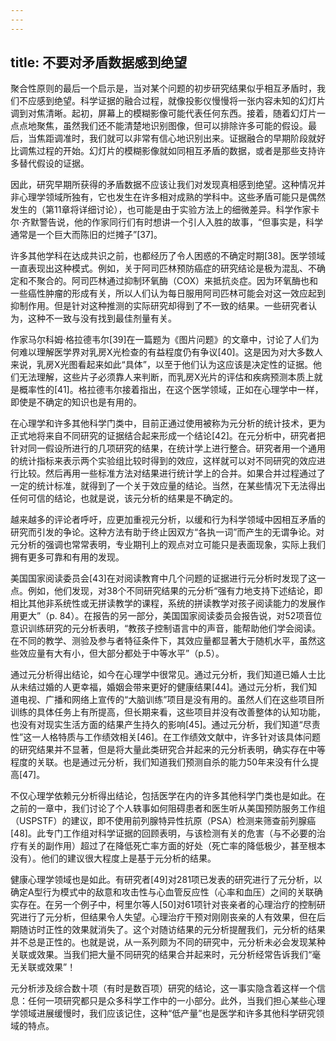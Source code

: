 ```yaml
---
---
---
```

title: 不要对矛盾数据感到绝望
---




聚合性原则的最后一个启示是，当对某个问题的初步研究结果似乎相互矛盾时，我们不应感到绝望。科学证据的融合过程，就像投影仪慢慢将一张内容未知的幻灯片调到对焦清晰。起初，屏幕上的模糊影像可能代表任何东西。接着，随着幻灯片一点点地聚焦，虽然我们还不能清楚地识别图像，但可以排除许多可能的假设。最后，当焦距调准时，我们就可以非常有信心地识别出来。证据融合的早期阶段就好比调焦过程的开始。幻灯片的模糊影像就如同相互矛盾的数据，或者是那些支持许多替代假设的证据。

因此，研究早期所获得的矛盾数据不应该让我们对发现真相感到绝望。这种情况并非心理学领域所独有，它也发生在许多相对成熟的学科中。这些矛盾可能只是偶然发生的（第11章将详细讨论），也可能是由于实验方法上的细微差异。科学作家卡尔·齐默警告说，他的作家同行们有时想讲一个引人入胜的故事，“但事实是，科学通常是一个巨大而陈旧的烂摊子”[37]。

许多其他学科在达成共识之前，也都经历了令人困惑的不确定时期[38]。医学领域一直表现出这种模式。例如，关于阿司匹林预防癌症的研究结论是极为混乱、不确定和不聚合的。阿司匹林通过抑制环氧酶（COX）来抵抗炎症。因为环氧酶也和一些癌性肿瘤的形成有关，所以人们认为每日服用阿司匹林可能会对这一效应起到抑制作用。但是针对这种推测的实际研究却得到了不一致的结果。一些研究者认为，这种不一致与没有找到最佳剂量有关。

作家马尔科姆·格拉德韦尔[39]在一篇题为《图片问题》的文章中，讨论了人们为何难以理解医学界对乳房X光检查的有益程度仍有争议[40]。这是因为对大多数人来说，乳房X光图看起来如此“具体”，以至于他们认为这应该是决定性的证据。他们无法理解，这些片子必须靠人来判断，而乳房X光片的评估和疾病预测本质上就是概率性的[41]。格拉德韦尔接着指出，在这个医学领域，正如在心理学中一样，即使是不确定的知识也是有用的。

在心理学和许多其他科学门类中，目前正通过使用被称为元分析的统计技术，更为正式地将来自不同研究的证据结合起来形成一个结论[42]。在元分析中，研究者把针对同一假设所进行的几项研究的结果，在统计学上进行整合。研究者用一个通用的统计指标来表示两个实验组比较时得到的效应，这样就可以对不同研究的效应进行比较。然后再用一些标准方法对结果进行统计学上的合并。如果合并过程通过了一定的统计标准，就得到了一个关于效应量的结论。当然，在某些情况下无法得出任何可信的结论，也就是说，该元分析的结果是不确定的。

越来越多的评论者呼吁，应更加重视元分析，以缓和行为科学领域中因相互矛盾的研究而引发的争论。这种方法有助于终止因双方“各执一词”而产生的无谓争论。对元分析的强调也常常表明，专业期刊上的观点对立可能只是表面现象，实际上我们拥有更多可靠和有用的发现。

美国国家阅读委员会[43]在对阅读教育中几个问题的证据进行元分析时发现了这一点。例如，他们发现，对38个不同研究结果的元分析“强有力地支持下述结论，即相比其他非系统性或无拼读教学的课程，系统的拼读教学对孩子阅读能力的发展作用更大”（p. 84）。在报告的另一部分，美国国家阅读委员会报告说，对52项音位意识训练研究的元分析表明，“教孩子控制语言中的声音，能帮助他们学会阅读。在不同的教学、测验及参与者特征条件下，其效应量都显著大于随机水平，虽然这些效应量有大有小，但大部分都处于中等水平”（p.5）。

通过元分析得出结论，如今在心理学中很常见。通过元分析，我们知道已婚人士比从未结过婚的人更幸福，婚姻会带来更好的健康结果[44]。通过元分析，我们知道电视、广播和网络上宣传的“大脑训练”项目是没有用的。虽然人们在这些项目所训练的具体任务上有所提高，但长期来看，这些项目并没有改善整体的认知功能，也没有对现实生活方面的结果产生持久的影响[45]。通过元分析，我们知道“尽责性”这一人格特质与工作绩效相关[46]。在工作绩效文献中，许多针对该具体问题的研究结果并不显著，但是将大量此类研究合并起来的元分析表明，确实存在中等程度的关联。也是通过元分析，我们知道我们预测自杀的能力50年来没有什么提高[47]。

不仅心理学依赖元分析得出结论，包括医学在内的许多其他科学门类也是如此。在之前的一章中，我们讨论了个人轶事如何阻碍患者和医生听从美国预防服务工作组（USPSTF）的建议，即不使用前列腺特异性抗原（PSA）检测来筛查前列腺癌[48]。此专门工作组对科学证据的回顾表明，与该检测有关的危害（与不必要的治疗有关的副作用）超过了在降低死亡率方面的好处（死亡率的降低极少，甚至根本没有）。他们的建议很大程度上是基于元分析的结果。

健康心理学领域也是如此。有研究者[49]对281项已发表的研究进行了元分析，以确定A型行为模式中的敌意和攻击性与心血管反应性（心率和血压）之间的关联确实存在。在另一个例子中，柯里尔等人[50]对61项针对丧亲者的心理治疗的控制研究进行了元分析，但结果令人失望。心理治疗干预对刚刚丧亲的人有效果，但在后期随访时正性的效果就消失了。这个对随访结果的元分析提醒我们，元分析的结果并不总是正性的。也就是说，从一系列颇为不同的研究中，元分析未必会发现某种关联或效果。当我们把大量不同研究的结果合并起来时，元分析经常告诉我们“毫无关联或效果”！

元分析涉及综合数十项（有时是数百项）研究的结论，这一事实隐含着这样一个信息：任何一项研究都只是众多科学工作中的一小部分。此外，当我们担心某些心理学领域进展缓慢时，我们应该记住，这种“低产量”也是医学和许多其他科学研究领域的特点。